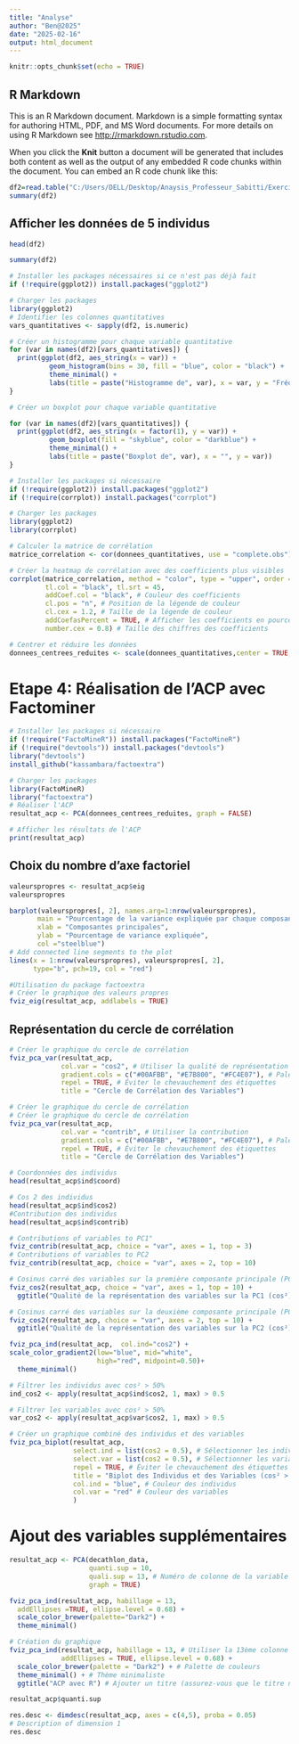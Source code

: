 ```yaml
---
title: "Analyse"
author: "Ben@2025"
date: "2025-02-16"
output: html_document
---
```


```r
knitr::opts_chunk$set(echo = TRUE)
```

## R Markdown

This is an R Markdown document. Markdown is a simple formatting syntax for authoring HTML, PDF, and MS Word documents. For more details on using R Markdown see <http://rmarkdown.rstudio.com>.

When you click the **Knit** button a document will be generated that includes both content as well as the output of any embedded R code chunks within the document. You can embed an R code chunk like this:

```r
df2=read.table("C:/Users/DELL/Desktop/Anaysis_Professeur_Sabitti/Exercice_1.txt",sep="\t", h=T)
summary(df2)
```

## Afficher les données de 5 individus

```r
head(df2)
```



```r
summary(df2)
```

```r
# Installer les packages nécessaires si ce n'est pas déjà fait
if (!require(ggplot2)) install.packages("ggplot2")

# Charger les packages
library(ggplot2)
# Identifier les colonnes quantitatives
vars_quantitatives <- sapply(df2, is.numeric)
```

```r
# Créer un histogramme pour chaque variable quantitative
for (var in names(df2)[vars_quantitatives]) {
  print(ggplot(df2, aes_string(x = var)) +
          geom_histogram(bins = 30, fill = "blue", color = "black") +
          theme_minimal() +
          labs(title = paste("Histogramme de", var), x = var, y = "Fréquence"))
}

```

```r
# Créer un boxplot pour chaque variable quantitative

for (var in names(df2)[vars_quantitatives]) {
  print(ggplot(df2, aes_string(x = factor(1), y = var)) +
          geom_boxplot(fill = "skyblue", color = "darkblue") +
          theme_minimal() +
          labs(title = paste("Boxplot de", var), x = "", y = var))
}
```

```r
# Installer les packages si nécessaire
if (!require(ggplot2)) install.packages("ggplot2")
if (!require(corrplot)) install.packages("corrplot")
```

```r
# Charger les packages
library(ggplot2)
library(corrplot)
```



```r
# Calculer la matrice de corrélation
matrice_correlation <- cor(donnees_quantitatives, use = "complete.obs")
```

```r
# Créer la heatmap de corrélation avec des coefficients plus visibles
corrplot(matrice_correlation, method = "color", type = "upper", order = "hclust",
         tl.col = "black", tl.srt = 45, 
         addCoef.col = "black", # Couleur des coefficients
         cl.pos = "n", # Position de la légende de couleur
         cl.cex = 1.2, # Taille de la légende de couleur
         addCoefasPercent = TRUE, # Afficher les coefficients en pourcentage
         number.cex = 0.8) # Taille des chiffres des coefficients
```


```r
# Centrer et réduire les données
donnees_centrees_reduites <- scale(donnees_quantitatives,center = TRUE,scale=TRUE)
```

# Etape 4: Réalisation de l'ACP avec Factominer

```r
# Installer les packages si nécessaire
if (!require("FactoMineR")) install.packages("FactoMineR")
if (!require("devtools")) install.packages("devtools")
library("devtools")
install_github("kassambara/factoextra")

# Charger les packages
library(FactoMineR)
library("factoextra")
# Réaliser l'ACP
resultat_acp <- PCA(donnees_centrees_reduites, graph = FALSE)

# Afficher les résultats de l'ACP
print(resultat_acp)
```

## Choix du nombre d'axe factoriel

```r
valeurspropres <- resultat_acp$eig
valeurspropres
```

```r
barplot(valeurspropres[, 2], names.arg=1:nrow(valeurspropres), 
       main = "Pourcentage de la variance expliquée par chaque composante",
       xlab = "Composantes principales",
       ylab = "Pourcentage de variance expliquée",
       col ="steelblue")
# Add connected line segments to the plot
lines(x = 1:nrow(valeurspropres), valeurspropres[, 2], 
      type="b", pch=19, col = "red")
```

```r
#Utilisation du package factoextra
# Créer le graphique des valeurs propres
fviz_eig(resultat_acp, addlabels = TRUE)

```

## Représentation du cercle de corrélation

```r

# Créer le graphique du cercle de corrélation
fviz_pca_var(resultat_acp, 
             col.var = "cos2", # Utiliser la qualité de représentation (cos2) pour la couleur
             gradient.cols = c("#00AFBB", "#E7B800", "#FC4E07"), # Palette de couleurs
             repel = TRUE, # Éviter le chevauchement des étiquettes
             title = "Cercle de Corrélation des Variables")
```

```r
# Créer le graphique du cercle de corrélation
# Créer le graphique du cercle de corrélation
fviz_pca_var(resultat_acp, 
             col.var = "contrib", # Utiliser la contribution
             gradient.cols = c("#00AFBB", "#E7B800", "#FC4E07"), # Palette de couleurs
             repel = TRUE, # Éviter le chevauchement des étiquettes
             title = "Cercle de Corrélation des Variables")

```

```r
# Coordonnées des individus
head(resultat_acp$ind$coord)

# Cos 2 des individus
head(resultat_acp$ind$cos2)
#Contribution des individus
head(resultat_acp$ind$contrib)
```

```r
# Contributions of variables to PC1"
fviz_contrib(resultat_acp, choice = "var", axes = 1, top = 3)
# Contributions of variables to PC2
fviz_contrib(resultat_acp, choice = "var", axes = 2, top = 10)
```

```r
# Cosinus carré des variables sur la première composante principale (PC1)
fviz_cos2(resultat_acp, choice = "var", axes = 1, top = 10) +
  ggtitle("Qualité de la représentation des variables sur la PC1 (cos²)")

# Cosinus carré des variables sur la deuxième composante principale (PC2)
fviz_cos2(resultat_acp, choice = "var", axes = 2, top = 10) +
  ggtitle("Qualité de la représentation des variables sur la PC2 (cos²)")
```

```r
fviz_pca_ind(resultat_acp,  col.ind="cos2") +
scale_color_gradient2(low="blue", mid="white", 
                      high="red", midpoint=0.50)+
  theme_minimal()
```

```r

# Filtrer les individus avec cos² > 50%
ind_cos2 <- apply(resultat_acp$ind$cos2, 1, max) > 0.5

# Filtrer les variables avec cos² > 50%
var_cos2 <- apply(resultat_acp$var$cos2, 1, max) > 0.5

# Créer un graphique combiné des individus et des variables
fviz_pca_biplot(resultat_acp,
                select.ind = list(cos2 = 0.5), # Sélectionner les individus avec cos² > 50%
                select.var = list(cos2 = 0.5), # Sélectionner les variables avec cos² > 50%
                repel = TRUE, # Éviter le chevauchement des étiquettes
                title = "Biplot des Individus et des Variables (cos² > 50%)",
                col.ind = "blue", # Couleur des individus
                col.var = "red" # Couleur des variables
                )
```

# Ajout des variables supplémentaires

```r
resultat_acp <- PCA(decathlon_data, 
                    quanti.sup = 10,
                    quali.sup = 13, # Numéro de colonne de la variable qualitative
                    graph = TRUE)
```

```r
fviz_pca_ind(resultat_acp, habillage = 13,
  addEllipses =TRUE, ellipse.level = 0.68) +
  scale_color_brewer(palette="Dark2") +
  theme_minimal()
```

```r
# Création du graphique
fviz_pca_ind(resultat_acp, habillage = 13, # Utiliser la 13ème colonne pour le coloriage
             addEllipses = TRUE, ellipse.level = 0.68) +
  scale_color_brewer(palette = "Dark2") + # Palette de couleurs
  theme_minimal() + # Thème minimaliste
  ggtitle("ACP avec R") # Ajouter un titre (assurez-vous que le titre n'est pas NA/NaN)
```

```r
resultat_acp$quanti.sup
```

```r
res.desc <- dimdesc(resultat_acp, axes = c(4,5), proba = 0.05)
# Description of dimension 1
res.desc
```